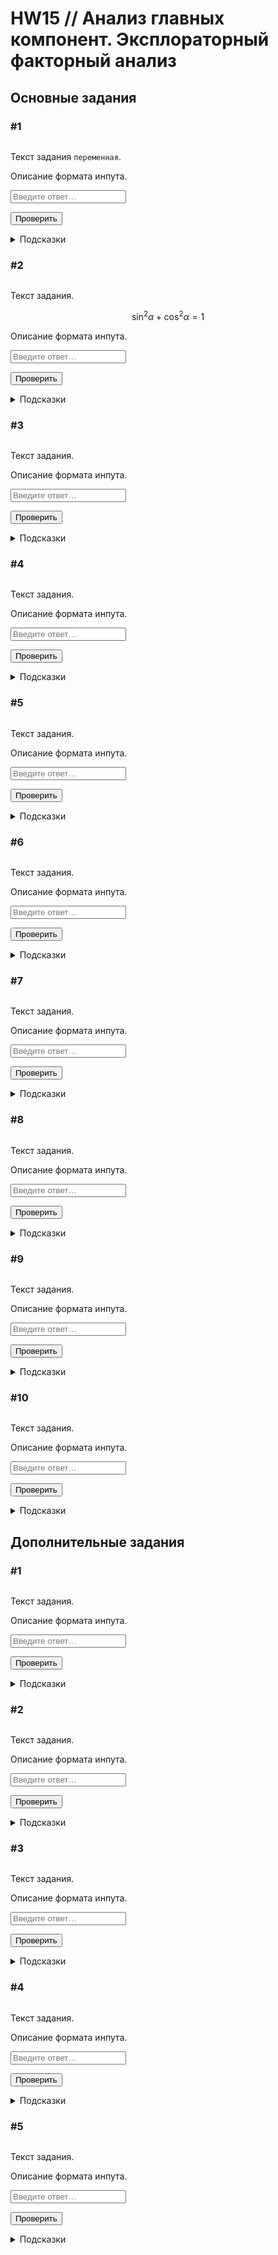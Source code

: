 # HW15 // Анализ главных компонент. Эксплораторный факторный анализ {#hw15 .unnumbered}

```{=html}
<!--
REPLACE ALL hw15 TO hw<n> WITH MATCH CASE
-->
```
## Основные задания {#hw15_main}

### #1

<img id="hw15-1-level" class="level"/>

::: {#hw15-1-task .task}
Текст задания `переменная`.
:::

::: {#hw15-1-autocheck .autocheck}
::: {#hw15-1-ir .input-requirements}
Описание формата инпута.
:::

<input class="autocheck-input" type="text" id="hw15-1" placeholder="Введите ответ…">

<input class="autocheck-button" type="button" value="Проверить" onclick="check('hw15-1')">

::: {#hw15-1-fb .autocheck-feedback}
:::
:::

::: hints-wrapper
<details class="hints" id="hw15-1-hints">

<summary>Подсказки</summary>

<details class="hint">

<summary>Как делать задание?</summary>

</details>

<details class="hint">

<summary>Что надо сделать?</summary>

</details>

<details class="hint">

<summary>Ответ неверный</summary>

</details>

</details>
:::

### #2

<img id="hw15-2-level" class="level"/>

::: {#hw15-2-task .task}
Текст задания.

$$\sin^2{\alpha} + \cos^2{\alpha} = 1$$
:::

::: {#hw15-2-autocheck .autocheck}
::: {#hw15-2-ir .input-requirements}
Описание формата инпута.
:::

<input class="autocheck-input" type="text" id="hw15-2" placeholder="Введите ответ…">

<input class="autocheck-button" type="button" value="Проверить" onclick="check('hw15-2')">

::: {#hw15-2-fb .autocheck-feedback}
:::
:::

::: hints-wrapper
<details class="hints" id="hw15-2-hints">

<summary>Подсказки</summary>

<details class="hint">

<summary>Как делать задание?</summary>

</details>

<details class="hint">

<summary>Что надо сделать?</summary>

</details>

<details class="hint">

<summary>Ответ неверный</summary>

</details>

</details>
:::

### #3

<img id="hw15-3-level" class="level"/>

::: {#hw15-3-task .task}
Текст задания.
:::

::: {#hw15-3-autocheck .autocheck}
::: {#hw15-3-ir .input-requirements}
Описание формата инпута.
:::

<input class="autocheck-input" type="text" id="hw15-3" placeholder="Введите ответ…">

<input class="autocheck-button" type="button" value="Проверить" onclick="check('hw15-3')">

::: {#hw15-3-fb .autocheck-feedback}
:::
:::

::: hints-wrapper
<details class="hints" id="hw15-3-hints">

<summary>Подсказки</summary>

<details class="hint">

<summary>Как делать задание?</summary>

</details>

<details class="hint">

<summary>Что надо сделать?</summary>

</details>

<details class="hint">

<summary>Ответ неверный</summary>

</details>

</details>
:::

### #4

<img id="hw15-4-level" class="level"/>

::: {#hw15-4-task .task}
Текст задания.
:::

::: {#hw15-4-autocheck .autocheck}
::: {#hw15-4-ir .input-requirements}
Описание формата инпута.
:::

<input class="autocheck-input" type="text" id="hw15-4" placeholder="Введите ответ…">

<input class="autocheck-button" type="button" value="Проверить" onclick="check('hw15-4')">

::: {#hw15-4-fb .autocheck-feedback}
:::
:::

::: hints-wrapper
<details class="hints" id="hw15-4-hints">

<summary>Подсказки</summary>

<details class="hint">

<summary>Как делать задание?</summary>

</details>

<details class="hint">

<summary>Что надо сделать?</summary>

</details>

<details class="hint">

<summary>Ответ неверный</summary>

</details>

</details>
:::

### #5

<img id="hw15-5-level" class="level"/>

::: {#hw15-5-task .task}
Текст задания.
:::

::: {#hw15-5-autocheck .autocheck}
::: {#hw15-5-ir .input-requirements}
Описание формата инпута.
:::

<input class="autocheck-input" type="text" id="hw15-5" placeholder="Введите ответ…">

<input class="autocheck-button" type="button" value="Проверить" onclick="check('hw15-5')">

::: {#hw15-5-fb .autocheck-feedback}
:::
:::

::: hints-wrapper
<details class="hints" id="hw15-5-hints">

<summary>Подсказки</summary>

<details class="hint">

<summary>Как делать задание?</summary>

</details>

<details class="hint">

<summary>Что надо сделать?</summary>

</details>

<details class="hint">

<summary>Ответ неверный</summary>

</details>

</details>
:::

### #6

<img id="hw15-6-level" class="level"/>

::: {#hw15-6-task .task}
Текст задания.
:::

::: {#hw15-6-autocheck .autocheck}
::: {#hw15-6-ir .input-requirements}
Описание формата инпута.
:::

<input class="autocheck-input" type="text" id="hw15-6" placeholder="Введите ответ…">

<input class="autocheck-button" type="button" value="Проверить" onclick="check('hw15-6')">

::: {#hw15-6-fb .autocheck-feedback}
:::
:::

::: hints-wrapper
<details class="hints" id="hw15-6-hints">

<summary>Подсказки</summary>

<details class="hint">

<summary>Как делать задание?</summary>

</details>

<details class="hint">

<summary>Что надо сделать?</summary>

</details>

<details class="hint">

<summary>Ответ неверный</summary>

</details>

</details>
:::

### #7

<img id="hw15-7-level" class="level"/>

::: {#hw15-7-task .task}
Текст задания.
:::

::: {#hw15-7-autocheck .autocheck}
::: {#hw15-7-ir .input-requirements}
Описание формата инпута.
:::

<input class="autocheck-input" type="text" id="hw15-7" placeholder="Введите ответ…">

<input class="autocheck-button" type="button" value="Проверить" onclick="check('hw15-7')">

::: {#hw15-7-fb .autocheck-feedback}
:::
:::

::: hints-wrapper
<details class="hints" id="hw15-7-hints">

<summary>Подсказки</summary>

<details class="hint">

<summary>Как делать задание?</summary>

</details>

<details class="hint">

<summary>Что надо сделать?</summary>

</details>

<details class="hint">

<summary>Ответ неверный</summary>

</details>

</details>
:::

### #8

<img id="hw15-8-level" class="level"/>

::: {#hw15-8-task .task}
Текст задания.
:::

::: {#hw15-8-autocheck .autocheck}
::: {#hw15-8-ir .input-requirements}
Описание формата инпута.
:::

<input class="autocheck-input" type="text" id="hw15-8" placeholder="Введите ответ…">

<input class="autocheck-button" type="button" value="Проверить" onclick="check('hw15-8')">

::: {#hw15-8-fb .autocheck-feedback}
:::
:::

::: hints-wrapper
<details class="hints" id="hw15-8-hints">

<summary>Подсказки</summary>

<details class="hint">

<summary>Как делать задание?</summary>

</details>

<details class="hint">

<summary>Что надо сделать?</summary>

</details>

<details class="hint">

<summary>Ответ неверный</summary>

</details>

</details>
:::

### #9

<img id="hw15-9-level" class="level"/>

::: {#hw15-9-task .task}
Текст задания.
:::

::: {#hw15-9-autocheck .autocheck}
::: {#hw15-9-ir .input-requirements}
Описание формата инпута.
:::

<input class="autocheck-input" type="text" id="hw15-9" placeholder="Введите ответ…">

<input class="autocheck-button" type="button" value="Проверить" onclick="check('hw15-9')">

::: {#hw15-9-fb .autocheck-feedback}
:::
:::

::: hints-wrapper
<details class="hints" id="hw15-9-hints">

<summary>Подсказки</summary>

<details class="hint">

<summary>Как делать задание?</summary>

</details>

<details class="hint">

<summary>Что надо сделать?</summary>

</details>

<details class="hint">

<summary>Ответ неверный</summary>

</details>

</details>
:::

### #10

<img id="hw15-10-level" class="level"/>

::: {#hw15-10-task .task}
Текст задания.
:::

::: {#hw15-10-autocheck .autocheck}
::: {#hw15-10-ir .input-requirements}
Описание формата инпута.
:::

<input class="autocheck-input" type="text" id="hw15-10" placeholder="Введите ответ…">

<input class="autocheck-button" type="button" value="Проверить" onclick="check('hw15-10')">

::: {#hw15-10-fb .autocheck-feedback}
:::
:::

::: hints-wrapper
<details class="hints" id="hw15-10-hints">

<summary>Подсказки</summary>

<details class="hint">

<summary>Как делать задание?</summary>

</details>

<details class="hint">

<summary>Что надо сделать?</summary>

</details>

<details class="hint">

<summary>Ответ неверный</summary>

</details>

</details>
:::

## Дополнительные задания {#hw15_add}

### #1

<img id="hw15-11-level" class="level"/>

::: {#hw15-11-task .task}
Текст задания.
:::

::: {#hw15-11-autocheck .autocheck}
::: {#hw15-11-ir .input-requirements}
Описание формата инпута.
:::

<input class="autocheck-input" type="text" id="hw15-11" placeholder="Введите ответ…">

<input class="autocheck-button" type="button" value="Проверить" onclick="check('hw15-11')">

::: {#hw15-11-fb .autocheck-feedback}
:::
:::

::: hints-wrapper
<details class="hints" id="hw15-11-hints">

<summary>Подсказки</summary>

<details class="hint">

<summary>Как делать задание?</summary>

</details>

<details class="hint">

<summary>Что надо сделать?</summary>

</details>

<details class="hint">

<summary>Ответ неверный</summary>

</details>

</details>
:::

### #2

<img id="hw15-12-level" class="level"/>

::: {#hw15-12-task .task}
Текст задания.
:::

::: {#hw15-12-autocheck .autocheck}
::: {#hw15-12-ir .input-requirements}
Описание формата инпута.
:::

<input class="autocheck-input" type="text" id="hw15-12" placeholder="Введите ответ…">

<input class="autocheck-button" type="button" value="Проверить" onclick="check('hw15-12')">

::: {#hw15-12-fb .autocheck-feedback}
:::
:::

::: hints-wrapper
<details class="hints" id="hw15-12-hints">

<summary>Подсказки</summary>

<details class="hint">

<summary>Как делать задание?</summary>

</details>

<details class="hint">

<summary>Что надо сделать?</summary>

</details>

<details class="hint">

<summary>Ответ неверный</summary>

</details>

</details>
:::

### #3

<img id="hw15-13-level" class="level"/>

::: {#hw15-13-task .task}
Текст задания.
:::

::: {#hw15-13-autocheck .autocheck}
::: {#hw15-13-ir .input-requirements}
Описание формата инпута.
:::

<input class="autocheck-input" type="text" id="hw15-13" placeholder="Введите ответ…">

<input class="autocheck-button" type="button" value="Проверить" onclick="check('hw15-13')">

::: {#hw15-13-fb .autocheck-feedback}
:::
:::

::: hints-wrapper
<details class="hints" id="hw15-13-hints">

<summary>Подсказки</summary>

<details class="hint">

<summary>Как делать задание?</summary>

</details>

<details class="hint">

<summary>Что надо сделать?</summary>

</details>

<details class="hint">

<summary>Ответ неверный</summary>

</details>

</details>
:::

### #4

<img id="hw15-14-level" class="level"/>

::: {#hw15-14-task .task}
Текст задания.
:::

::: {#hw15-14-autocheck .autocheck}
::: {#hw15-14-ir .input-requirements}
Описание формата инпута.
:::

<input class="autocheck-input" type="text" id="hw15-14" placeholder="Введите ответ…">

<input class="autocheck-button" type="button" value="Проверить" onclick="check('hw15-14')">

::: {#hw15-14-fb .autocheck-feedback}
:::
:::

::: hints-wrapper
<details class="hints" id="hw15-14-hints">

<summary>Подсказки</summary>

<details class="hint">

<summary>Как делать задание?</summary>

</details>

<details class="hint">

<summary>Что надо сделать?</summary>

</details>

<details class="hint">

<summary>Ответ неверный</summary>

</details>

</details>
:::

### #5

<img id="hw15-15-level" class="level"/>

::: {#hw15-15-task .task}
Текст задания.
:::

::: {#hw15-15-autocheck .autocheck}
::: {#hw15-15-ir .input-requirements}
Описание формата инпута.
:::

<input class="autocheck-input" type="text" id="hw15-15" placeholder="Введите ответ…">

<input class="autocheck-button" type="button" value="Проверить" onclick="check('hw15-15')">

::: {#hw15-15-fb .autocheck-feedback}
:::
:::

::: hints-wrapper
<details class="hints" id="hw15-15-hints">

<summary>Подсказки</summary>

<details class="hint">

<summary>Как делать задание?</summary>

</details>

<details class="hint">

<summary>Что надо сделать?</summary>

</details>

<details class="hint">

<summary>Ответ неверный</summary>

</details>

</details>
:::

```{=html}
<!--- CHANGE hw15 TO hw<n> IN THE LINES BELOW--->
<script type="text/javascript" src="./js/hw15.json"></script>
<script type="text/javascript" src="./js/hw.js"></script>
```
